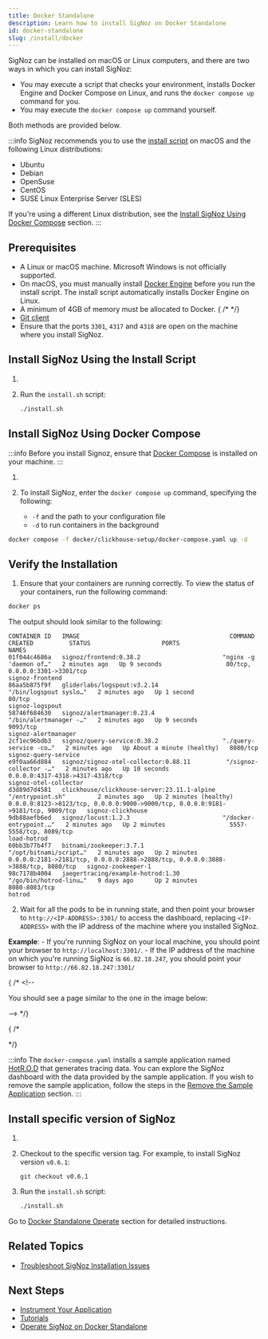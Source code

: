 ```yaml
---
title: Docker Standalone
description: Learn how to install SigNoz on Docker Standalone
id: docker-standalone
slug: /install/docker
---
```


SigNoz can be installed on macOS or Linux computers, and there are two ways in which you can install SigNoz:

 - You may execute a script that checks your environment, installs Docker Engine and Docker Compose on Linux, and runs the `docker compose up` command for you. 
 - You may execute the `docker compose up` command yourself.

Both methods are provided below.

:::info
SigNoz recommends you to use the [install script](#install-signoz-using-the-install-script) on macOS and the following Linux distributions:
  - Ubuntu
  - Debian
  - OpenSuse
  - CentOS
  - SUSE Linux Enterprise Server (SLES)

If you're using a different Linux distribution, see the [Install SigNoz Using Docker Compose](#install-signoz-using-docker-compose) section.
:::

## Prerequisites

- A Linux or macOS machine. Microsoft Windows is not officially supported.
- On macOS, you must manually install [Docker Engine](https://docs.docker.com/engine/install/)
before you run the install script. The install script automatically installs Docker Engine on Linux.
- A minimum of 4GB of memory must be allocated to Docker.
{ /* <!-- Existing documentation is somehow unclear. Are there different memory requirements based on the operating system? --> */}
- [Git client](https://desktop.github.com/)
- Ensure that the ports `3301`, `4317` and `4318` are open on the machine where you install SigNoz.


## Install SigNoz Using the Install Script

1. <CloneRepo />

2. Run the `install.sh` script:
   ```bash
   ./install.sh
   ```

## Install SigNoz Using Docker Compose

:::info
Before you install Signoz, ensure that [Docker Compose](https://docs.docker.com/compose/install/) is installed on your machine.
:::

1. <CloneRepo />

2. To install SigNoz, enter the `docker compose up` command, specifying the following:
    - `-f` and the path to your configuration file
    - `-d` to run containers in the background

  ```bash
  docker compose -f docker/clickhouse-setup/docker-compose.yaml up -d
  ```

## Verify the Installation

1. Ensure that your containers are running correctly. To view the status of your containers, run the following command:

```bash
docker ps
```
  The output should look similar to the following:

```output
CONTAINER ID   IMAGE                                          COMMAND                  CREATED          STATUS                    PORTS                                                                            NAMES
01f044c4686a   signoz/frontend:0.38.2                       "nginx -g 'daemon of…"   2 minutes ago   Up 9 seconds                  80/tcp, 0.0.0.0:3301->3301/tcp                                                     signoz-frontend
86aa5b875f9f   gliderlabs/logspout:v3.2.14                  "/bin/logspout syslo…"   2 minutes ago   Up 1 second                   80/tcp                                                                             signoz-logspout
58746f684630   signoz/alertmanager:0.23.4                   "/bin/alertmanager -…"   2 minutes ago   Up 9 seconds                  9093/tcp                                                                           signoz-alertmanager
2cf1ec96bdb3   signoz/query-service:0.38.2                  "./query-service -co…"   2 minutes ago   Up About a minute (healthy)   8080/tcp                                                                           signoz-query-service
e9f0aa66d884   signoz/signoz-otel-collector:0.88.11          "/signoz-collector -…"   2 minutes ago   Up 10 seconds                 0.0.0.0:4317-4318->4317-4318/tcp                                                   signoz-otel-collector
d3d89d7d4581   clickhouse/clickhouse-server:23.11.1-alpine   "/entrypoint.sh"         2 minutes ago   Up 2 minutes (healthy)        0.0.0.0:8123->8123/tcp, 0.0.0.0:9000->9000/tcp, 0.0.0.0:9181->9181/tcp, 9009/tcp   signoz-clickhouse
9db88aefb6ed   signoz/locust:1.2.3                          "/docker-entrypoint.…"   2 minutes ago   Up 2 minutes                  5557-5558/tcp, 8089/tcp                                                            load-hotrod
60bb3b77b4f7   bitnami/zookeeper:3.7.1                      "/opt/bitnami/script…"   2 minutes ago   Up 2 minutes                  0.0.0.0:2181->2181/tcp, 0.0.0.0:2888->2888/tcp, 0.0.0.0:3888->3888/tcp, 8080/tcp   signoz-zookeeper-1
98c7178b4004   jaegertracing/example-hotrod:1.30            "/go/bin/hotrod-linu…"   9 days ago      Up 2 minutes                  8080-8083/tcp                                                                      hotrod
```

2. Wait for all the pods to be in running state, and then point your browser to `http://<IP-ADDRESS>:3301/` to access the dashboard, replacing `<IP-ADDRESS>` with the IP address of the machine where you installed SigNoz.

  **Example**:
    - If you're running SigNoz on your local machine, you should point your browser to `http://localhost:3301/`.
    - If the IP address of the machine on which you're running SigNoz is `66.82.18.247`, you should point your browser to `http://66.82.18.247:3301/`

{ /* <!--

You should see a page similar to the one in the image below:

--> */}

{ /* 
<!--
How is this helpful? I suggest we create something similar to the Kubernetes section. Do we have a blog post to which I could link out?
--> */}

<RetentionInfo />

:::info
The `docker-compose.yaml` installs a sample application named [HotR.O.D](https://github.com/jaegertracing/jaeger/tree/master/examples/hotrod) that generates tracing data. You can explore the SigNoz dashboard with the data provided by the sample application. If you wish to remove the sample application, follow the steps in the [Remove the Sample Application](/docs/operate/docker-standalone/#remove-the-sample-application) section.
:::

## Install specific version of SigNoz

1. <CloneRepo />

2. Checkout to the specific version tag. For example, to install SigNoz version `v0.6.1`:
	```
	git checkout v0.6.1
	```

3. Run the `install.sh` script:

	```bash
	./install.sh
	```

Go to [Docker Standalone Operate](/docs/operate/docker-standalone) section for detailed instructions.

## Related Topics

- [Troubleshoot SigNoz Installation Issues](/docs/install/troubleshooting)

## Next Steps

- [Instrument Your Application](/docs/instrumentation/overview)
- [Tutorials](/docs/tutorials/)
- [Operate SigNoz on Docker Standalone](/docs/operate/docker-standalone)
